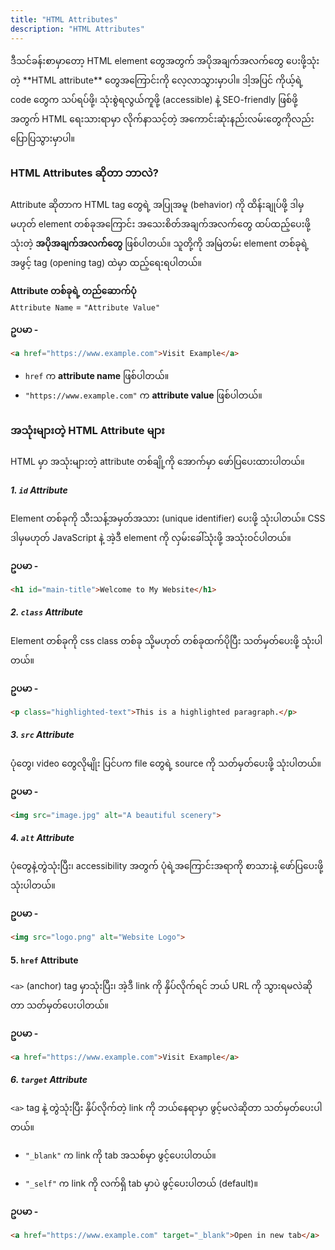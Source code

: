 ```yaml
---
title: "HTML Attributes"
description: "HTML Attributes"
---
```




<Aside title="ရည်ရွယ်ချက်">
ဒီသင်ခန်းစာမှာတော့ HTML element တွေအတွက် အပိုအချက်အလက်တွေ ပေးဖို့သုံးတဲ့ **HTML attribute** တွေအကြောင်းကို လေ့လာသွားမှာပါ။ ဒါ့အပြင် ကိုယ့်ရဲ့ code တွေက သပ်ရပ်ဖို့၊ သုံးစွဲရလွယ်ကူဖို့ (accessible) နဲ့ SEO-friendly ဖြစ်ဖို့အတွက် HTML ရေးသားရာမှာ လိုက်နာသင့်တဲ့ အကောင်းဆုံးနည်းလမ်းတွေကိုလည်း ပြောပြသွားမှာပါ။
</Aside>

### HTML Attributes ဆိုတာ ဘာလဲ?
Attribute ဆိုတာက HTML tag တွေရဲ့ အပြုအမူ (behavior) ကို ထိန်းချုပ်ဖို့ ဒါမှမဟုတ် element တစ်ခုအကြောင်း အသေးစိတ်အချက်အလက်တွေ ထပ်ထည့်ပေးဖို့ သုံးတဲ့ **အပိုအချက်အလက်တွေ** ဖြစ်ပါတယ်။ သူတို့ကို အမြဲတမ်း element တစ်ခုရဲ့ အဖွင့် tag (opening tag) ထဲမှာ ထည့်ရေးရပါတယ်။

**Attribute တစ်ခုရဲ့ တည်ဆောက်ပုံ**<br/>
`Attribute Name` = `"Attribute Value"`

**ဥပမာ -**

```html
<a href="https://www.example.com">Visit Example</a>
```

- `href` က **attribute name** ဖြစ်ပါတယ်။
- `"https://www.example.com"` က **attribute value** ဖြစ်ပါတယ်။

### အသုံးများတဲ့ HTML Attribute များ
HTML မှာ အသုံးများတဲ့ attribute တစ်ချို့ကို အောက်မှာ ဖော်ပြပေးထားပါတယ်။

##### 1. `id` Attribute
Element တစ်ခုကို သီးသန့်အမှတ်အသား (unique identifier) ပေးဖို့ သုံးပါတယ်။ CSS ဒါမှမဟုတ် JavaScript နဲ့ အဲ့ဒီ element ကို လှမ်းခေါ်သုံးဖို့ အသုံးဝင်ပါတယ်။

**ဥပမာ -**

```html
<h1 id="main-title">Welcome to My Website</h1>
```

##### 2. `class` Attribute
Element တစ်ခုကို css class တစ်ခု သို့မဟုတ် တစ်ခုထက်ပိုပြီး သတ်မှတ်ပေးဖို့ သုံးပါတယ်။ 

**ဥပမာ -**

```html
<p class="highlighted-text">This is a highlighted paragraph.</p>
```

##### 3. `src` Attribute
ပုံတွေ၊ video တွေလိုမျိုး ပြင်ပက file တွေရဲ့ source ကို သတ်မှတ်ပေးဖို့ သုံးပါတယ်။

**ဥပမာ -**

```html
<img src="image.jpg" alt="A beautiful scenery">
```
##### 4. `alt` Attribute
ပုံတွေနဲ့တွဲသုံးပြီး၊ accessibility အတွက် ပုံရဲ့အကြောင်းအရာကို စာသားနဲ့ ဖော်ပြပေးဖို့ သုံးပါတယ်။

**ဥပမာ -**

```html
<img src="logo.png" alt="Website Logo">
```
#### 5. `href` Attribute
`<a>` (anchor) tag မှာသုံးပြီး၊ အဲ့ဒီ link ကို နှိပ်လိုက်ရင် ဘယ် URL ကို သွားရမလဲဆိုတာ သတ်မှတ်ပေးပါတယ်။

**ဥပမာ -**

```html
<a href="https://www.example.com">Visit Example</a>
```

##### 6. `target` Attribute
`<a>` tag နဲ့ တွဲသုံးပြီး နှိပ်လိုက်တဲ့ link ကို ဘယ်နေရာမှာ ဖွင့်မလဲဆိုတာ သတ်မှတ်ပေးပါတယ်။

- `"_blank"` က link ကို tab အသစ်မှာ ဖွင့်ပေးပါတယ်။

- `"_self"` က link ကို လက်ရှိ tab မှာပဲ ဖွင့်ပေးပါတယ် (default)။

**ဥပမာ -**

```html
<a href="https://www.example.com" target="_blank">Open in new tab</a>
```